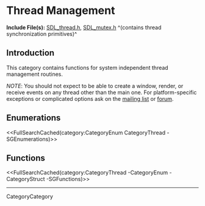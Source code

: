 <!-- #master-page:CategoryTemplate -->
<!-- #master-date:Unknown-Date -->
<!-- format wiki -->
<!-- language en -->
<!-- pragma camelcase off -->

= Thread Management =

'''Include File(s):'''  [http://hg.libsdl.org/SDL/file/default/include/SDL_thread.h SDL_thread.h], [http://hg.libsdl.org/SDL/file/default/include/SDL_mutex.h SDL_mutex.h] ^(contains thread synchronization primitives)^


== Introduction ==
This category contains functions for system independent thread management routines.

''NOTE'': You should not expect to be able to create a window, render, or receive events on any thread other than the main one.  For platform-specific exceptions or complicated options ask on the [http://lists.libsdl.org/listinfo.cgi/sdl-libsdl.org mailing list] or [http://forums.libsdl.org/viewtopic.php?t=5973 forum].
 
== Enumerations ==
<<FullSearchCached(category:CategoryEnum CategoryThread -SGEnumerations)>>

<!-- #Remove this line and the ## below to use this markup if it becomes relevant to this category -->
<!-- #== Structures == -->
<!-- #<<FullSearchCached(category:CategoryStruct CategoryThread -SGStructures)>> -->

== Functions ==
<<FullSearchCached(category:CategoryThread -CategoryEnum -CategoryStruct -SGFunctions)>>

----
CategoryCategory
